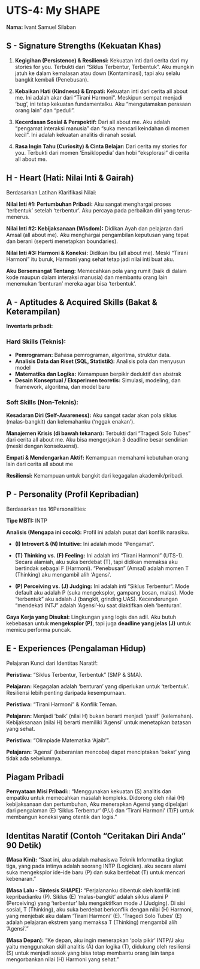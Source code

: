 <!-- # UTS-4 My SHAPE (Spiritual Gifts, Heart, Abilities, Personality, Experiences)

> **Tujuan:** Merangkum rancangan diri (charter) agar saya melayani, berkarya, dan memimpin secara paling selaras dengan karunia dan pengalaman hidup saya. Dapat langsung ditempel ke halaman **UTS-4 — My SHAPE** dan dipakai sebagai acuan aksi 90 hari.

Sumber [VIA assessment](StrengthsProfile-Armein-Langi.pdf)
---

## 0) Ringkasan 1 Halaman

**Peran Inti:** Profesor & Elder — perancang ekosistem belajar-bernilai, pembimbing, dan pemimpin pelayanan komunitas.
**Misi:** Mengangkat kualitas hidup melalui *smart engineering* dan *value-oriented education*, khususnya bagi lansia/keluarga/komunitas (GRACE), serta pelayanan gerejawi yang menumbuhkan kasih dan pengharapan.
**Kekuatan Utama:** mengkonsep sistem utuh, menulis & mengajar, membangun jejaring, merancang rubrik/alat evaluasi, menggerakkan proyek lintas-disiplin.
**Dampak yang Dituju:** karya, kurikulum, dan pelayanan yang menumbuhkan karakter, keterampilan, serta kesejahteraan berkeadilan.

**Peta SHAPE (singkat):**

* **S — Spiritual Gifts:** Teaching, Shepherding/Pastoring, Leadership, Wisdom/Discernment, Exhortation/Encouragement, Administration.
* **H — Heart (Minat & Cinta Pelayanan):** pendidikan berorientasi nilai; kesejahteraan lansia & keluarga (GRACE); pembinaan iman; menulis kisah/novel/lirik; rekayasa cerdas & AI untuk kebaikan bersama; mentorship mahasiswa-dosen; penguatan jemaat.
* **A — Abilities (Kemampuan):** perancangan sistem (PSKVE/TISE), kurikulum & rubrik, riset & publikasi, menulis multi-format (Quarto/LaTeX), pemrograman (Python/R/Prolog/Modelica), komunikasi publik, memimpin kolaborasi.
* **P — Personality (Gaya Kepribadian Kerja):** strategis & reflektif, berorientasi visi & nilai, analitis-sistemik, kolaboratif, tenang dalam krisis, suka membangun standar & alat.
* **E — Experiences (Pengalaman Kunci):** dosen & peneliti lintas proyek (GRACE, Smart Engineering, pendidikan), Elder & pengorganisasi jemaat, penulis kreatif, arsitek sistem pengetahuan (Obsidian/GitHub/Quarto), penggerak sarasehan & penggalangan dukungan.

---

## 1) S — Spiritual Gifts (Karunia Rohani)

* **Teaching & Wisdom/Discernment:** mengubah konsep kompleks menjadi peta belajar, rubrik, dan alat evaluasi yang memampukan.
* **Shepherding/Pastoring & Exhortation:** membimbing individu/kelompok dengan empati, meneguhkan, dan memberi arah.
* **Leadership & Administration:** merancang ekosistem (orang–proses–alat) dengan target berdampak dan terukur.

**Indikator Bukti:** silabus & rubrik (II-2100/EL2007), naskah pengajaran, bimbingan riset, modul/website kelas, program jemaat.

---

## 2) H — Heart (Minat, Nilai, Kepedulian)

* Pendidikan yang **mencipta nilai** (CPMK↔rubrik↔artefak nyata).
* **GRACE**: kualitas hidup lansia/keluarga melalui sistem dukung cerdas & komunitas saling-melayani.
* **Gereja & Komunitas**: penguatan iman, kesalingan, dan pelayanan kasih.
* **Kreativitas naratif**: kisah/novel/lirik sebagai sarana edukasi & pengharapan.
* **Rekayasa cerdas & AI** untuk kemaslahatan.

**Masalah yang ingin dipecahkan:** kesenjangan antara pengetahuan–karakter–aksi; pembelajaran kurang bermakna; layanan komunitas belum terukur dampaknya.

---

## 3) A — Abilities (Kemampuan Andal)

* **Perancangan sistem** (PSKVE/TISE), *value co‑creation*, finansial rekayasa, desain instrumen penilaian.
* **Kurikulum & pedagogi**: CPMK↔rubrik↔tugas↔bukti; otomasi alur kerja (Python/Quarto/GitHub).
* **Riset & penulisan ilmiah**; **karya kreatif** (prosa, lirik, ceramah/khotbah).
* **Teknis**: Python, R, Prolog (ontologi), Modelica, Quarto/LaTeX, Obsidian, GitHub, Graphviz.
* **Komunikasi & kepemimpinan**: orasi publik, fasilitasi sarasehan, negosiasi kolaborasi.

---

## 4) P — Personality (Gaya Kerja & Kolaborasi)

* **Strategis‑sistemik** (melihat gambaran besar, memetakan bagian-bagian).
* **Reflektif & nilai‑driven** (standar etis & mutu).
* **Kolaboratif** (membangun jejaring, memberi ruang tumbuh).
* **Tenang‑tangguh** (fokus hasil jangka panjang).
* **Pembelajar & pembuat alat** (suka membuat template, rubrik, pipeline).

---

## 5) E — Experiences (Pengalaman Pembentuk)

* **Akademik & Riset:** merancang mata kuliah, SLR AI & transformasi digital, proyek GRACE & Smart Engineering.
* **Pelayanan & Organisasi:** Elder GKI, fasilitator sarasehan, penggalangan dukungan jemaat, pembinaan rohani.
* **Kreasi Konten:** penulisan novel/khotbah/lirik; produksi materi ajar multi‑format.
* **Infrastruktur Pengetahuan:** Obsidian–GitHub–Quarto, rubrik otomatis, bank soal.

**Pelajaran Inti:** integrasi iman–ilmu–nilai; sistem yang baik melipatgandakan orang baik; narasi menggerakkan aksi.

---

## 6) Piagam Diri (Self‑Charter)

**Misi Hidup:** merancang dan menggerakkan ekosistem pembelajaran & pelayanan yang memerdekakan, bermakna, dan berkeadilan.
**Nilai Inti:** kasih, integritas, kebijaksanaan, keberanian, mutu, keberpihakan pada yang lemah.
**Peran Inti:** Perancang sistem nilai‑pembelajaran; Pembimbing & pengajar; Pemimpin pelayanan komunitas.
**Kompas Keputusan:** (1) Dampak pada manusia; (2) Keselarasan nilai; (3) Keberlanjutan; (4) Kemampuan tim mengelola; (5) Bukti terukur.
**Janji Pelayanan:** hadir dengan empati, mendengar, memberi arah praktis, membangun alat agar orang lain bertumbuh.
**Batasan:** menolak proyek yang mengabaikan martabat manusia/etika; menjaga ritme kerja‑istirahat‑keluarga.

---

## 7) Narasi 90 Detik (Elevator Pitch)

“Saya seorang profesor dan elder yang merancang ekosistem belajar dan pelayanan berbasis nilai. Karunia saya mengajar, membimbing, dan memimpin dengan pendekatan sistem: mengubah konsep besar menjadi peta, rubrik, dan alat yang membuat orang bertumbuh. Hati saya pada pendidikan bermakna, kesejahteraan lansia dan keluarga, serta penguatan jemaat. Dengan pengalaman lintas riset, kurikulum, dan pelayanan, saya menghubungkan ilmu, iman, dan aksi. Target saya sederhana: menghadirkan karya dan komunitas yang saling menguatkan—di kelas, di gereja, dan di masyarakat—agar lebih banyak orang hidup berkualitas, berpengharapan, dan siap melayani.”

---

## 8) Service‑Fit Map (Tempat Saya Paling Berdampak)

* **Kampus:** perancangan kurikulum & rubrik; mentorship riset; otomasi pipeline belajar; kuliah & orasi.
* **Jemaat:** pembinaan rohani & khotbah; fasilitasi sarasehan; program lansia/keluarga (GRACE).
* **Riset‑Inovasi:** desain platform nilai‑ciptakan (PSKVE); publikasi; konsorsium kolaborasi.
* **Kreasi Naratif:** kisah/lirik sebagai media edukasi & penguatan batin.

---

## 9) Evidences (Artefak & Tautan)

> Ganti tanda [ ] dengan tautan/berkas Anda.

* [ ] Silabus & rubrik II‑2100 / EL2007
* [ ] Modul/website kelas & bank soal
* [ ] Khotbah/renungan & materi sarasehan
* [ ] Publikasi/SLR & proposal riset (GRACE, dsb.)
* [ ] Novel/lirik & materi kreatif
* [ ] Pipeline otomasi (Quarto/GitHub/Obsidian)

---

## 10) Rencana Aksi 90 Hari (SMART)

1. **Rampungkan halaman UTS (KIPP/All‑About‑Me) end‑to‑end.**
   *Outcome:* semua tugas berisi bukti + rubrik; *Due:* T‑14 hari.
2. **Mentor 3 tim mahasiswa menyusun artefak bernilai.**
   *Outcome:* 3 proyek dengan metrik dampak; *Due:* T‑45 hari.
3. **Pilot GRACE micro‑service di jemaat.**
   *Outcome:* 1 layanan kecil terukur (mis. pendampingan lansia); *Due:* T‑90 hari.
4. **Publikasi ringkas (working paper) integrasi iman–ilmu–nilai.**
   *Outcome:* 1 naskah pra‑cetak; *Due:* T‑75 hari.

---

## 11) SHAPE ↔ CPMK (Interpersonal & Public Communication)

* **Self‑awareness & refleksi (CPMK‑S):** dituangkan pada Piagam Diri & Narasi 90 detik.
* **Empati & komunikasi etis (CPMK‑E):** Shepherding/Exhortation → khotbah, mentoring, review berempati.
* **Storytelling & presentasi (CPMK‑P):** Teaching + kreasi naratif → kuliah, cerita, lirik.
* **Kolaborasi & kepemimpinan (CPMK‑K):** Leadership/Administration → proyek riset/komunitas terukur.

---

## 12) Self‑Assessment Rubrik UTS‑4 (isi skormu)

| Kriteria                | Deskripsi                      | Skor (1–5) | Bukti |
| ----------------------- | ------------------------------ | ---------: | ----- |
| Kelengkapan SHAPE       | S‑H‑A‑P‑E jelas & terisi       |            |       |
| Koherensi Piagam Diri   | misi‑nilai‑peran konsisten     |            |       |
| Narasi 90 detik         | ringkas, kuat, mengundang aksi |            |       |
| Evidence & Aksi 90 hari | tautan bukti & rencana SMART   |            |       |

**Total (maks 20):** [ ]
**Tingkat:** ☐ A (≥85%) ☐ B (70–84%) ☐ C (60–69%) ☐ D (50–59%) ☐ E (<50%)

---

## 13) Versi Ultra‑Ringkas (≤140 kata)

“Saya profesor & elder dengan karunia mengajar, membimbing, dan memimpin secara sistemik. Hati saya pada pendidikan bernilai, kesejahteraan lansia/keluarga (GRACE), dan penguatan jemaat. Kemampuan saya merancang kurikulum, rubrik, dan alat otomasi belajar; menulis ilmiah & kreatif; serta menggerakkan kolaborasi. Pengalaman saya di kampus, gereja, riset, dan kreasi konten mengajarkan integrasi iman–ilmu–aksi. Misi saya menghadirkan ekosistem yang memerdekakan: di kelas melalui pembelajaran bermakna; di jemaat melalui pelayanan kasih yang terukur; dan di masyarakat melalui inovasi yang adil. Target 90 hari: menuntaskan artefak UTS, mementori 3 tim mahasiswa, memulai layanan mikro GRACE, dan menerbitkan naskah ringkas.”


## Piagam Diri — Armein Z. R. Langi

**Pernyataan Misi**
Saya adalah insinyur-pendidik dan penulis yang menyalakan sukacita belajar, menumbuhkan empati, dan merancang sistem cerdas yang memuliakan Tuhan serta meningkatkan kualitas hidup keluarga, kampus, dan komunitas. (Struktur mengikuti kerangka *My SHAPE*—Piagam Diri 1-halaman. )

**S — Signature Strengths (inti kekuatan khas)**
Humor, Spiritualitas, Kreativitas, Suka Belajar, Keingintahuan, Pandangan (wisdom/perspective), Bersyukur, Keadilan, Kecerdasan Sosial, Kejujuran, Kepemimpinan. (Sumber: VIA Character Strengths Profile, 13 Okt 2025. )

**H — Heart (nilai & panggilan)**
Empati sebagai kecerdasan tertinggi; kebaikan lebih utama daripada sekadar pintar; pencarian “The True Reality”; sukacita hidup yang mengasihi; keluarga sebagai ekosistem kasih. (Disimpulkan dari tulisan-tulisan Anda di blog: *Empati: Kecerdasan Tertinggi*; *On Being Nice*; *The Truth, The True Reality*; tagline blog; catatan keluarga. ([Armein Z. R. Langi in the City of Eden][1]))

**A — Aptitudes & Acquired Skills (bakat & keterampilan kunci)**
Perancangan & penelitian sistem/komputasi (speech compression, FPGA), rekayasa & kurikulum, kepemimpinan akademik, penulisan & penceritaan, fasilitasi pembelajaran, sistem & organisasi. (Contoh teknis: riset speech compression & desain kontrol prosesor pada awal karier. ([Armein Z. R. Langi in the City of Eden][2]))

**P — Personality (gaya kerja yang menonjol)**
Reflektif-analitis, empatik-inklusif, visioner, pembelajar antusias, kolaboratif; berpihak pada keadilan & integritas. (Disintesis dari pola kekuatan VIA dan tema tulisan Anda. )

**E — Experiences (jejak pembentuk identitas)**

* **Ketangguhan pribadi** — “The Child Who Learned to Walk at the Disneyland”: ketekunan, berjalan dalam dingin, terus melangkah menuju tujuan. ([Armein Z. R. Langi in the City of Eden][3])
* **Lompatan kompetensi awal** — perjalanan riset: software speech compression jadi dalam 3 bulan; desain chip kontrol di Xilinx FPGA; menulis paper. ([Armein Z. R. Langi in the City of Eden][2])
* **Keluarga & komunitas** — keluarga besar sebagai sumber nilai, pelayanan, dan sukacita. ([Armein Z. R. Langi in the City of Eden][4])
* **Standar keunggulan** — sensibilitas benchmarking sains & pendidikan (refleksi tentang Caltech). ([Armein Z. R. Langi in the City of Eden][5])

**Janji Praktis (Operating Principles)**

1. *People first with empathy* • 2) *Truth-seeking with humility* • 3) *Design for value & justice* • 4) *Teach what I practice, practice what I teach* • 5) *Joyful learning, faithful living*. (Kerangka dan cara merangkum diadaptasi dari *My SHAPE Toolkit*. )

---

## Narasi Diri (versi 90 detik)

Saya Armein—insinyur, pendidik, dan penulis—yang percaya bahwa pengetahuan hanya bermakna bila melahirkan kasih dan keadilan. Kekuatan saya adalah **spiritualitas yang membumi, kreativitas rekayasa, dan kegembiraan belajar tanpa henti**, yang saya pakai untuk menyalakan semangat orang lain. 

Perjalanan saya ditempa oleh pengalaman yang mengajarkan **ketekunan**—mulai dari “berjalan dalam dingin” hingga tuntas menyelesaikan riset komputasi dan merancang sistem sejak awal karier. Keluarga dan komunitas menjadi ekosistem kasih tempat saya belajar bahwa **kebaikan lebih tinggi nilainya daripada sekadar pintar** dan **empati adalah kecerdasan tertinggi**. ([Armein Z. R. Langi in the City of Eden][3])

Ke depan, saya ingin terus **mendesain lingkungan belajar dan sistem cerdas** yang memuliakan Tuhan dan membawa berkat nyata—membentuk insan pembelajar yang jujur, adil, dan penuh syukur—seraya menjaga sukacita: *joy of loving and exciting life*. ([Armein Z. R. Langi in the City of Eden][3])

---

## Narasi Diri (versi panjang, 3–5 paragraf)

**Kini.** Saya mengabdikan diri sebagai insinyur-pendidik yang merancang pengalaman belajar dan sistem cerdas agar manusia bertumbuh utuh: cakap teknis, peka nurani, dan gembira belajar. Kekuatan saya—spiritualitas, kreativitas, suka belajar, keingintahuan, perspektif, keadilan, dan kepemimpinan—mengarahkan cara saya memimpin, mengajar, dan menulis. 

**Dulu—titik balik.** Saya belajar bahwa langkah kecil yang konsisten mengalahkan rintangan besar: berjalan sendirian dalam dingin—secara harfiah dan metaforis—membentuk ketahanan batin. Di laboratorium, saya menuntaskan perangkat lunak **speech compression** dalam waktu singkat dan merancang **control unit** berbasis FPGA, lalu menulis paper pertama—momen yang mengajarkan disiplin, standar mutu, dan keberanian intelektual. ([Armein Z. R. Langi in the City of Eden][3])

**Nilai yang saya pegang.** Saya memilih **kebaikan** di atas sekadar **kepintaran**, menempatkan **empati** sebagai kecerdasan tertinggi, dan mengejar **kebenaran sebagai realitas yang sesungguhnya**. Keluarga besar meneguhkan panggilan itu—rumah sebagai laboratorium kasih dan keadilan. ([Armein Z. R. Langi in the City of Eden][6])

**Ke depan.** Dengan kerangka **My SHAPE**, saya terus menyelaraskan kekuatan, nilai, keterampilan, gaya kerja, dan pengalaman untuk merancang program, riset, dan karya tulis yang berdampak—agar teknologi menjadi pelayan kemanusiaan, dan setiap ruang belajar menjadi *City of Eden*: tempat sukacita, kasih, dan keunggulan bertemu. 



[1]: https://azrl.wordpress.com/2010/04/06/empati-kecerdasan-tertinggi/?utm_source=chatgpt.com "Empati: Kecerdasan Tertinggi | Armein Z. R. Langi in the City of Eden"
[2]: https://azrl.wordpress.com/2008/05/25/the-journey-4/?utm_source=chatgpt.com "The Journey (4) - Armein Z. R. Langi in the City of Eden"
[3]: https://azrl.wordpress.com/?utm_source=chatgpt.com "Armein Z. R. Langi in the City of Eden | Joy of loving and ..."
[4]: https://azrl.wordpress.com/2008/12/01/family/?utm_source=chatgpt.com "Family | Armein Z. R. Langi in the City of Eden"
[5]: https://azrl.wordpress.com/2008/07/29/caltech/?utm_source=chatgpt.com "Caltech | Armein Z. R. Langi in the City of Eden"
[6]: https://azrl.wordpress.com/2010/01/09/on-being-nice/?utm_source=chatgpt.com "On Being Nice | Armein Z. R. Langi in the City of Eden" -->

# UTS-4: My SHAPE

**Nama:** Ivant Samuel Silaban


## S - Signature Strengths (Kekuatan Khas)

1. **Kegigihan (Persistence) & Resiliensi:** Kekuatan inti dari cerita dari my stories for you. Terbukti dari "Siklus Terbentur, Terbentuk". Aku mungkin jatuh ke dalam kemalasan atau down (Kontaminasi), tapi aku selalu bangkit kembali (Penebusan).

2. **Kebaikan Hati (Kindness) & Empati:** Kekuatan inti dari cerita all about me. Ini adalah akar dari "Tirani Harmoni". Meskipun sempat menjadi 'bug', ini tetap kekuatan fundamentalku. Aku "mengutamakan perasaan orang lain" dan "peduli".

3. **Kecerdasan Sosial & Perspektif:** Dari all about me. Aku adalah "pengamat interaksi manusia" dan "suka mencari keindahan di momen kecil". Ini adalah kekuatan analitis di ranah sosial.

4. **Rasa Ingin Tahu (Curiosity) & Cinta Belajar:** Dari cerita my stories for you. Terbukti dari momen 'Ensiklopedia' dan hobi "eksplorasi" di cerita all about me.

## H - Heart (Hati: Nilai Inti & Gairah)

Berdasarkan Latihan Klarifikasi Nilai:

**Nilai Inti #1: Pertumbuhan Pribadi:** Aku sangat menghargai proses 'terbentuk' setelah 'terbentur'. Aku percaya pada perbaikan diri yang terus-menerus.

**Nilai Inti #2: Kebijaksanaan (Wisdom):** Didikan Ayah dan pelajaran dari Amsal (all about me). Aku menghargai pengambilan keputusan yang tepat dan berani (seperti menetapkan boundaries).

**Nilai Inti #3: Harmoni & Koneksi:** Didikan Ibu (all about me). Meski "Tirani Harmoni" itu buruk, Harmoni yang sehat tetap jadi nilai inti buat aku.

**Aku Bersemangat Tentang:** Memecahkan pola yang rumit (baik di dalam kode maupun dalam interaksi manusia) dan membantu orang lain menemukan 'benturan' mereka agar bisa 'terbentuk'.

## A - Aptitudes & Acquired Skills (Bakat & Keterampilan)

**Inventaris pribadi:**

### Hard Skills (Teknis):

- **Pemrograman:** Bahasa pemrograman, algoritma, struktur data.
- **Analisis Data dan Riset (SQL, Statistik):** Analisis pola dan menyusun model
- **Matematika dan Logika:** Kemampuan berpikir deduktif dan abstrak
- **Desain Konseptual / Eksperimen teoretis:** Simulasi, modeling, dan framework, algoritma, dan model baru

### Soft Skills (Non-Teknis):

**Kesadaran Diri (Self-Awareness):** Aku sangat sadar akan pola siklus (malas-bangkit) dan kelemahanku ('nggak enakan').

**Manajemen Krisis (di bawah tekanan):** Terbukti dari "Tragedi Solo Tubes" dari cerita all about me. Aku bisa mengerjakan 3 deadline besar sendirian (meski dengan konsekuensi).

**Empati & Mendengarkan Aktif:** Kemampuan memahami kebutuhan orang lain dari cerita all about me

**Resiliensi:** Kemampuan untuk bangkit dari kegagalan akademik/pribadi.

## P - Personality (Profil Kepribadian)

Berdasarkan tes 16Personalities:

**Tipe MBTI:** INTP

**Analisis (Mengapa ini cocok):** Profil ini adalah pusat dari konflik narasiku.

- **(I) Introvert & (N) Intuitive:** Ini adalah mode "Pengamat".

- **(T) Thinking vs. (F) Feeling:** Ini adalah inti "Tirani Harmoni" (UTS-1). Secara alamiah, aku suka berdebat (T), tapi didikan memaksa aku bertindak sebagai F (Harmoni). "Penebusan" (Amsal) adalah momen T (Thinking) aku mengambil alih 'Agensi'.

- **(P) Perceiving vs. (J) Judging:** Ini adalah inti "Siklus Terbentur". Mode default aku adalah P (suka mengeksplor, gampang bosan, malas). Mode "terbentuk" aku adalah J (bangkit, grinding UAS). Kecenderungan "mendekati INTJ" adalah 'Agensi'-ku saat diaktifkan oleh 'benturan'.

**Gaya Kerja yang Disukai:** Lingkungan yang logis dan adil. Aku butuh kebebasan untuk **mengeksplor (P)**, tapi juga **deadline yang jelas (J)** untuk memicu performa puncak.

## E - Experiences (Pengalaman Hidup)

Pelajaran Kunci dari Identitas Naratif:

**Peristiwa:** "Siklus Terbentur, Terbentuk" (SMP & SMA).

**Pelajaran:** Kegagalan adalah 'benturan' yang diperlukan untuk 'terbentuk'. Resiliensi lebih penting daripada kesempurnaan.

**Peristiwa:** "Tirani Harmoni" & Konflik Teman.

**Pelajaran:** Menjadi 'baik' (nilai H) bukan berarti menjadi 'pasif' (kelemahan). Kebijaksanaan (nilai H) berarti memiliki 'Agensi' untuk menetapkan batasan yang sehat.

**Peristiwa:** "Olimpiade Matematika 'Ajaib'".

**Pelajaran:** 'Agensi' (keberanian mencoba) dapat menciptakan 'bakat' yang tidak ada sebelumnya.

## Piagam Pribadi

**Pernyataan Misi Pribadi:**:
"Menggunakan kekuatan (S) analitis dan empatiku untuk memecahkan masalah kompleks. Didorong oleh nilai (H) kebijaksanaan dan pertumbuhan, Aku menerapkan Agensi yang dipelajari dari pengalaman (E) 'Siklus Terbentur' (P/J) dan 'Tirani Harmoni' (T/F) untuk membangun koneksi yang otentik dan logis."

## Identitas Naratif (Contoh "Ceritakan Diri Anda" 90 Detik)

**(Masa Kini):** "Saat ini, aku adalah mahasiswa Teknik Informatika tingkat tiga, yang pada intinya adalah seorang INTP (Logician). aku secara alami suka mengeksplor ide-ide baru (P) dan suka berdebat (T) untuk mencari kebenaran."

**(Masa Lalu - Sintesis SHAPE):** "Perjalananku dibentuk oleh konflik inti kepribadianku (P). Siklus (E) 'malas-bangkit' adalah siklus alami P (Perceiving) yang 'terbentur' lalu mengaktifkan mode J (Judging). Di sisi sosial, T (Thinking), aku suka berdebat berkonflik dengan nilai (H) Harmoni, yang menjebak aku dalam 'Tirani Harmoni' (E). 'Tragedi Solo Tubes' (E) adalah pelajaran ekstrem yang memaksa T (Thinking) mengambil alih 'Agensi'."

**(Masa Depan):** "Ke depan, aku ingin menerapkan 'pola pikir' INTP/J aku yaitu menggunakan skill analitis (A) dan logika (T), didukung oleh resiliensi (S) untuk menjadi sosok yang bisa tetap membantu orang lain tanpa mengorbankan nilai (H) Harmoni yang sehat."